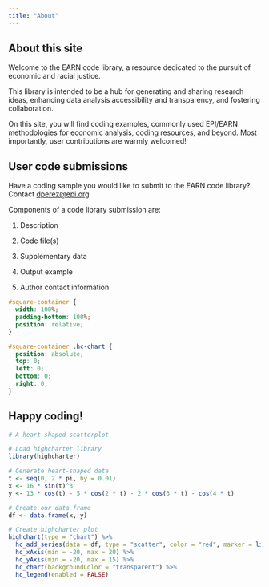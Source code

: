 ```yaml
---
title: "About"
---
```


## About this site

Welcome to the EARN code library, a resource dedicated to the pursuit of economic and racial justice.

This library is intended to be a hub for generating and sharing research ideas, enhancing data analysis accessibility and transparency, and fostering collaboration.

On this site, you will find coding examples, commonly used EPI/EARN methodologies for economic analysis, coding resources, and beyond. Most importantly, user contributions are warmly welcomed!

## User code submissions

Have a coding sample you would like to submit to the EARN code library? Contact [dperez\@epi.org](mailto:dperez@epi.org)

Components of a code library submission are:

1.  Description​

2.  Code file(s)​

3.  Supplementary data​

4.  Output example

5.  Author contact information

```css
#square-container {
  width: 100%;
  padding-bottom: 100%;
  position: relative;
}

#square-container .hc-chart {
  position: absolute;
  top: 0;
  left: 0;
  bottom: 0;
  right: 0;
}
```

## Happy coding!

::: {#square-container}
```r
# A heart-shaped scatterplot

# Load highcharter library
library(highcharter)

# Generate heart-shaped data
t <- seq(0, 2 * pi, by = 0.01)
x <- 16 * sin(t)^3
y <- 13 * cos(t) - 5 * cos(2 * t) - 2 * cos(3 * t) - cos(4 * t)

# Create our data frame
df <- data.frame(x, y)

# Create highcharter plot
highchart(type = "chart") %>% 
  hc_add_series(data = df, type = "scatter", color = "red", marker = list(radius = 2)) %>% 
  hc_xAxis(min = -20, max = 20) %>% 
  hc_yAxis(min = -20, max = 15) %>% 
  hc_chart(backgroundColor = "transparent") %>% 
  hc_legend(enabled = FALSE)
```
:::
